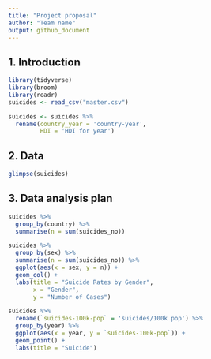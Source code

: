 ```yaml
---
title: "Project proposal"
author: "Team name"
output: github_document
---
```






## 1. Introduction


```r
library(tidyverse)
library(broom)
library(readr)
suicides <- read_csv("master.csv")
```

```r
suicides <- suicides %>% 
  rename(country_year = 'country-year',
         HDI = 'HDI for year')
```


## 2. Data

```r
glimpse(suicides)
```

## 3. Data analysis plan


```r
suicides %>% 
  group_by(country) %>% 
  summarise(n = sum(suicides_no))
```



```r
suicides %>% 
  group_by(sex) %>% 
  summarise(n = sum(suicides_no)) %>% 
  ggplot(aes(x = sex, y = n)) + 
  geom_col() +
  labs(title = "Suicide Rates by Gender",
       x = "Gender",
       y = "Number of Cases")
```

```r
suicides %>%
  rename(`suicides-100k-pop` = 'suicides/100k pop') %>%
  group_by(year) %>%
  ggplot(aes(x = year, y = `suicides-100k-pop`)) +
  geom_point() +
  labs(title = "Suicide")
```


